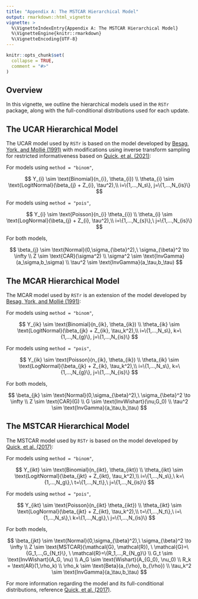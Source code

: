 ```yaml
---
title: "Appendix A: The MSTCAR Hierarchical Model"
output: rmarkdown::html_vignette
vignette: >
  %\VignetteIndexEntry{Appendix A: The MSTCAR Hierarchical Model}
  %\VignetteEngine{knitr::rmarkdown}
  %\VignetteEncoding{UTF-8}
---
```


```r
knitr::opts_chunk$set(
  collapse = TRUE,
  comment = "#>"
)
```

## Overview

In this vignette, we outline the hierarchical models used in the `RSTr` package, along with the full-conditional distributions used for each update.

## The UCAR Hierarchical Model

The UCAR model used by `RSTr` is based on the model developed by [Besag, York, and Mollié (1991)](https://link.springer.com/article/10.1007/bf00116466) with modifications using inverse transform sampling for restricted informativeness based on [Quick, et al. (2021)](https://pubmed.ncbi.nlm.nih.gov/33980402/):

For models using `method = "binom"`,

$$
Y_{i} \sim \text{Binomial}(n_{i}, \theta_{i}) \\
\theta_{i} \sim \text{LogitNormal}(\beta_{j} + Z_{i}, \tau^2),\\ 
i=\{1,...,N_s\}, j=\{1,...,N_{is}\}
$$

For models using `method = "pois"`,

$$
Y_{i} \sim \text{Poisson}(n_{i} \theta_{i}) \\
\theta_{i} \sim \text{LogNormal}(\beta_{j} + Z_{i}, \tau^2),\\ 
i=\{1,...,N_{s}\},\ j=\{1,...,N_{is}\}
$$

For both models,

$$
\beta_{j} \sim \text{Normal}(0,\sigma_{\beta}^2),\ \sigma_{\beta}^2 \to \infty \\
Z \sim \text{CAR}(\sigma^2) \\
\sigma^2 \sim \text{InvGamma}(a_\sigma,b_\sigma) \\
\tau^2 \sim \text{InvGamma}(a_\tau,b_\tau)
$$

## The MCAR Hierarchical Model

The MCAR model used by `RSTr` is an extension of the model developed by [Besag, York, and Mollié (1991)](https://link.springer.com/article/10.1007/bf00116466):

For models using `method = "binom"`,

$$
Y_{ik} \sim \text{Binomial}(n_{ik}, \theta_{ik}) \\
\theta_{ik} \sim \text{LogitNormal}(\beta_{jk} + Z_{ik}, \tau_k^2),\\ 
i=\{1,...,N_s\}, k=\{1,...,N_{g}\}, j=\{1,...,N_{is}\}
$$

For models using `method = "pois"`,

$$
Y_{ik} \sim \text{Poisson}(n_{ik}, \theta_{ik}) \\
\theta_{ik} \sim \text{LogNormal}(\beta_{jk} + Z_{ik}, \tau_k^2),\\ 
i=\{1,...,N_s\}, k=\{1,...,N_{g}\}, j=\{1,...,N_{is}\}
$$

For both models,

$$
\beta_{jk} \sim \text{Normal}(0,\sigma_{\beta}^2),\ \sigma_{\beta}^2 \to \infty \\
Z \sim \text{CAR}(G) \\
G \sim \text{InvWishart}(\nu,G_0) \\
\tau^2 \sim \text{InvGamma}(a_\tau,b_\tau)
$$

## The MSTCAR Hierarchical Model

The MSTCAR model used by `RSTr` is based on the model developed by [Quick, et al. (2017)](https://doi.org/10.1214/17-AOAS1068):

For models using `method = "binom"`,

$$
Y_{ikt} \sim \text{Binomial}(n_{ikt}, \theta_{ikt}) \\
\theta_{ikt} \sim \text{LogitNormal}(\beta_{jkt} + Z_{ikt}, \tau_k^2),\\ 
i=\{1,...,N_s\},\ k=\{1,...,N_g\},\ t=\{1,...,N_t\},\ j=\{1,...,N_{is}\}
$$

For models using `method = "pois"`,

$$
Y_{ikt} \sim \text{Poisson}(n_{ikt} \theta_{ikt}) \\
\theta_{ikt} \sim \text{LogNormal}(\beta_{jkt} + Z_{ikt}, \tau_k^2),\\ 
t=\{1,...,N_t\},\ i=\{1,...,N_s\},\ k=\{1,...,N_g\},\ j=\{1,...,N_{is}\}
$$

For both models,

$$
\beta_{jkt} \sim \text{Normal}(0,\sigma_{\beta}^2),\ \sigma_{\beta}^2 \to \infty \\
Z \sim \text{MSTCAR}(\mathcal{G}, \mathcal{R}), \ \mathcal{G}=\{G_1,...,G_{N_t}\}, \ \mathcal{R}=\{R_1,...,R_{N_g}\} \\
G_t \sim \text{InvWishart}(A_G, \nu) \\
A_G \sim \text{Wishart}(A_{G_0}, \nu_0) \\
R_k = \text{AR}(1,\rho_k) \\
\rho_k \sim \text{Beta}(a_{\rho}, b_{\rho}) \\
\tau_k^2 \sim \text{InvGamma}(a_\tau,b_\tau)
$$

For more information regarding the model and its full-conditional distributions, reference [Quick, et al. (2017)](https://doi.org/10.1214/17-AOAS1068).
